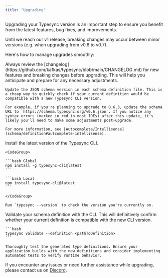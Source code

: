 ```yaml
---
title: "Upgrading"
---
```



Upgrading your Typesync version is an important step to ensure you benefit from the latest features, bug fixes, and improvements.

<Warning>
  Until we reach our v1 release, breaking changes may occur between minor
  versions (e.g. when upgrading from v0.6 to v0.7).
</Warning>

Here's how to manage upgrades smoothly:

<Steps titleSize="h2">
  <Step title="Review the changelog">
    Always review the
    [changelog](https://github.com/kafkas/typesync/blob/main/CHANGELOG.md) for
    new features and breaking changes before upgrading. This will help you anticipate and prepare for any necessary adjustments.
  </Step>

  <Step title="Update schema version in definition">
    
    Update the JSON schema version in each schema definition file. This is a cheap way to quickly check if your current definition would be compatible with a new Typesync CLI version.
    
    For example, if you're planning to upgrade to 0.6.3, update the schema URL to `https://schema.typesync.org/v0.6.json`. If you notice any syntax errors (marked in red in most IDEs) after this update, it's likely you'll need to make some adjustments post-upgrade.
    
    For more information, see [Autocomplete/Intellisense](schema/definition#autcomplete-intellisense).

  </Step>

  <Step title="Install the latest CLI">
    Install the latest version of the Typesync CLI.

    <CodeGroup>

    ```bash Global
    npm install -g typesync-cli@latest
    ```

    ```bash Local
    npm install typesync-cli@latest
    ```

    </CodeGroup>

    Run `typesync --version` to check the version you're currently on.

  </Step>

  <Step title="Run validation command">
  
  Validate your schema definition with the CLI. This will definitively confirm whether your current definition is compatible with the new CLI version.

    ```bash
    typesync validate --definition <pathToDefinition>
    ```

  </Step>

  <Step title="Test generated output">
  
    Thoroughly test the generated type definitions. Ensure your application builds with the new definitions and consider implementing automated tests to verify runtime behavior.

  </Step>
</Steps>

If you encounter any issues or need further assistance while upgrading, please contact us on [Discord](https://discord.gg/Hb2HW98DvF).
